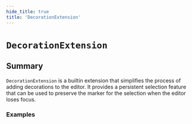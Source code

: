 ```yaml
---
hide_title: true
title: 'DecorationExtension'
---
```



# `DecorationExtension`

## Summary

`DecorationExtension` is a builtin extension that simplifies the process of adding decorations to the editor. It provides a persistent selection feature that can be used to preserve the marker for the selection when the editor loses focus.

### Examples

<PersistentSelection />
